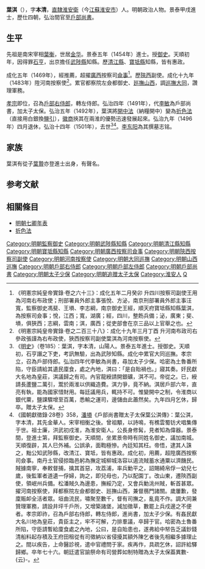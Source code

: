 {{明清人物信息框
| 姓名 = 葉淇
| 原名 =
| 圖片名稱 = 
| 圖片大小 = 220px
| 圖片說明 = 
| 最高職務 = 太子少保戶部尚書
| 國家 = 大明
| 爵位 =
| 籍貫 = [[南直隸|直隸]][[淮安衛|淮安衛]]
| 族裔 = 
| 字號 = 字本清
| 室名 = 
| 諡號 = 
| 出生日期 = 宣德元年（1426年）
| 出生地點 = 
| 逝世日期 = 弘治十四年（1501年）
| 逝世地點 = 
| 墓葬 =
| 配偶 =
| 親屬 = 
| 出身 = 
*景泰五年甲戌科同進士出身
| 經歷 = 
| 著作 =
}}

'''葉淇'''（{{bd|1426年||1501年|catIdx=Y葉}}），字'''本清'''，[[南直隸|直隸]][[淮安衛|淮安衛]]（今[[江蘇|江蘇]][[淮安市|淮安市]]）人。明朝政治人物。景泰甲戌進士，歷仕四朝，弘治間官至[[明朝戶部尚書|戶部尚書]]。

==生平==
先祖是南宋宰相[[葉衡|葉衡]]，世居[[金华|金华]]。景泰五年（1454年）進士。授[[御史|御史]]。天順初年，因得罪[[石亨|石亨]]，出京擔任[[武陟縣|武陟縣]]知縣。歷[[清江縣|清江縣]]、[[寶坻縣|寶坻縣]]知縣，皆有惠政。

成化五年（1469年），經推薦，超擢[[廣西|廣西]]按察司[[僉事|僉事]]<ref>《明憲宗純皇帝實錄·卷之六十三》：成化五年二月癸卯 升四川按察司副使王用為河南右布政使；刑部署員外郎主事張悅、方泌，南京刑部署員外郎主事汪寬，監察御史馮斐、王塤、李志綱，南京御史王經，順天府寶坻縣知縣葉淇，為按察司僉事；悅，江西；寬，湖廣；經，四川，整飭兵備；泌，廣東；斐、塤，俱狹西；志綱，雲南；淇，廣西；從吏部會在京三品以上官舉之也。</ref>。歷[[陝西|陝西]]副使。成化十九年（1483年）陞河南按察使<ref>《明憲宗純皇帝實錄·卷之二百三十八》：成化十九年三月丁酉 升河南布政司右參政張謹為右布政使，狹西按察司副使葉淇為河南按察使。</ref>。累官都察院左僉都御史、[[山西巡撫|廵撫山西]]，調[[大同巡撫|巡撫大同]]，讚理軍務。

[[明孝宗|孝宗]]即位，召為[[戶部右侍郎|戶部右侍郎]]，轉左侍郎。弘治四年（1491年），代[[李敏_(景泰進士)|李敏]]為戶部尚書，加太子太保。弘治五年（1492年），葉淇將[[開中法|開中法]]（納糧開中）變為[[折色法|折色法]]（直接用白銀換[[鹽引|鹽引]]），[[徽商|徽商]]挾其在兩淮的優勢迅速發展起來。弘治九年（1496年）四月退休，弘治十四年（1501年），去世<ref>《[[明史|明史]]》（卷185）：葉淇，字本清，山陽人。景泰五年進士。授御史。天順初，石亨譖之下吏，考訊無驗，出為武陟知縣。成化中累官大同巡撫。孝宗立，召為戶部侍郎。弘治四年代李敏為尚書，尋加太子少保。哈密為土魯番所陷，守臣請給其遺民廩食，處之內地，淇曰：「是自貽禍也。」寢其奏。奸民獻大名地為皇莊，淇議歸之有司。內官龍綬請開銀礦，淇不可。帝從之。已，綬請長蘆鹽二萬引，鬻於兩淮以供織造費。淇力爭，竟不納。淇居戶部六年，直亮有執，能為國家惜財用。每廷議用兵，輒持不可。惟變開中之制，令淮商以銀代粟，鹽課驟增至百萬，悉輸之運司，邊儲由此蕭然矣。九年四月乞休，歸卒。贈太子太保。</ref><ref>《國朝獻徵錄·28卷》358，[[潘塤|潘塤]]《戶部尚書贈太子太保葉公淇傳》：葉公淇，字本清，其先金華人。宋宰相衡之後。曾祖顒，以詩鳴，有樵雲蜀钫犬唱集傳于世。祖士廉，洪武初戍淮，為淮安衛人。公長身修髯，見者知為偉器。景泰間，登進士第，拜監察御史。天順間，坐累景帝時有同姓名御史，議加南城。天順復辟，其人巳外補。公誤承，面鞫極慘。內廷知其枉。帝悟，逮其人誅之，黜公知武陟縣，改清江、寶坻，皆有惠政。成化初，用薦，超陞廣西按察司僉事。南丹土官侵掠臨邑躬為撫定城柳城洛容以遏流賊蓄水通粟以濟饑民。賊據南寧，奉敕督捕，擒其首惡，攻荔浦，率兵勦平之，詔賜綺帛俘一幼兒七歲，後監軍者道遺一俘婦，詢之，即兒母也，乃以配園丁。改山東，遷陝西副使，領岷州兵備。松潘賊久為邊患，撫綏乃定，又會兵勦洮州賊，斬首甚眾。擢河南按察使，拜都察院左僉都御史、廵撫山西，兼督鴈門諸關。歲屢歉，發廩賑卹全活者眾。垣曲流民，嘯聚至數千，督有司撫之，亂竟不作。調大同兼贊理軍務，請設井坪千戶所，又增築諸堡，減加徵草，數罷上兵戍邊之不便者。孝宗即祚，召為戶部右侍郎，轉左侍郎，進尚書，加太子少保。有姦民獻大名川地為皇莊，貴臣主之，牢不可解，力排羣議，卒歸于官。哈密為土魯番所陷，守臣請暫給廩食處之內地，公曰，是自貽患也，遂弗給中帑告乏議鈔錢清船料起存積及王府田租從有司徵納以省侵擾其額外陳乞者後先相繼多據理止之。間以疾告，上命醫診視，遣中官禮問于家。疾再作，具疏乞休，詔許給驛歸鄉。卒年七十六。朝廷遣官諭祭命有司營葬如制特贈為太子太保葢異數-{云}-。</ref>。[[李东阳|李东阳]]為其撰墓志铭。

==家族==
葉淇有從子[[葉贄|葉贄]]亦登進士出身，有聲名。

==参考文献==
{{wikisource|明史/卷185}}
{{Reflist}}

==相關條目==
*[[明朝七卿年表|明朝七卿年表]]
*[[折色法|折色法]]

{{start box}}
{{s-off}}
{{succession box|[[邊鏞|邊鏞]]|[[左鈺|左鈺]]|[[山西巡撫|明朝山西巡撫]]|1483年-1485年}}
{{succession box|[[余子俊|余子俊]]|[[左鈺|左鈺]]|[[明朝大同巡撫|明朝大同巡撫]]|1486年-1487年}}
{{succession box|[[李敏_(景泰進士)|李敏]]|[[周經|周經]]|[[明朝戶部尚書|明朝戶部尚書]]|1491年-1496年}}
{{end box}}
{{景泰五年甲戌科殿試金榜}}
{{Authority control}}
{{DEFAULTSORT:Ye葉}}
[[Category:明朝監察御史|Category:明朝監察御史]]
[[Category:明朝武陟縣知縣|Category:明朝武陟縣知縣]]
[[Category:明朝清江縣知縣|Category:明朝清江縣知縣]]
[[Category:明朝寶坻縣知縣|Category:明朝寶坻縣知縣]]
[[Category:明朝廣西按察司僉事|Category:明朝廣西按察司僉事]]
[[Category:明朝陝西按察司副使|Category:明朝陝西按察司副使]]
[[Category:明朝河南按察使|Category:明朝河南按察使]]
[[Category:明朝大同巡撫|Category:明朝大同巡撫]]
[[Category:明朝山西巡撫|Category:明朝山西巡撫]]
[[Category:明朝戶部右侍郎|Category:明朝戶部右侍郎]]
[[Category:明朝戶部左侍郎|Category:明朝戶部左侍郎]]
[[Category:明朝戶部尚書|Category:明朝戶部尚書]]
[[Category:明朝太子少保|Category:明朝太子少保]]
[[Category:明朝追赠太子太保|Category:明朝追赠太子太保]]
[[Category:淮安人|Category:淮安人]]
[[Category:葉姓|Q]]